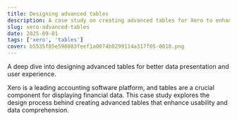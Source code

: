 ```yaml
---
title: Designing advanced tables
description: A case study on creating advanced tables for Xero to enhance data presentation and user experience.
slug: xero-advanced-tables
date: 2025-09-01
tags: ['xero', 'tables']
cover: b5535f85e598083feef1a0074b0299114a317f05-0018.png
---
```


A deep dive into designing advanced tables for better data presentation and user experience.

Xero is a leading accounting software platform, and tables are a crucial component for displaying financial data. This case study explores the design process behind creating advanced tables that enhance usability and data comprehension.


